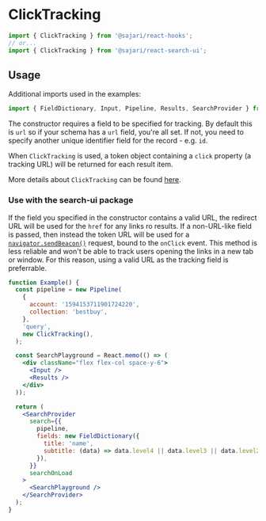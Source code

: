 
<SEO
  title="Click Tracking"
  scope="Tracking"
  description="Click tracking refers to recording user click interactions alongside search results. This is usually the successful search outcome customers use to power machine learning."
/>

# ClickTracking

```js
import { ClickTracking } from '@sajari/react-hooks';
// or...
import { ClickTracking } from '@sajari/react-search-ui';
```

## Usage

Additional imports used in the examples:

```js
import { FieldDictionary, Input, Pipeline, Results, SearchProvider } from '@sajari/react-search-ui';
```

The constructor requires a field to be specified for tracking. By default this is `url` so if your schema has a `url` field, you're all set. If not, you need to specify another unique identifier field for the record - e.g. `id`.

When `ClickTracking` is used, a token object containing a `click` property (a tracking URL) will be returned for each result item.

More details about `ClickTracking` can be found [here](https://www.sajari.com/docs/user-guide/analytics/click-tracking/).

### Use with the search-ui package

If the field you specified in the constructor contains a valid URL, the redirect URL will be used for the `href` for any links ro results. If a non-URL-like field is passed, then instead the token URL will be used for a [`navigator.sendBeacon()`](https://developer.mozilla.org/en-US/docs/Web/API/Navigator/sendBeacon) request, bound to the `onClick` event. This method is less reliable and won't be able to track users opening the links in a new tab or window. For this reason, using a valid URL as the tracking field is preferrable.

```jsx
function Example() {
  const pipeline = new Pipeline(
    {
      account: '1594153711901724220',
      collection: 'bestbuy',
    },
    'query',
    new ClickTracking(),
  );

  const SearchPlayground = React.memo(() => (
    <div className="flex flex-col space-y-6">
      <Input />
      <Results />
    </div>
  ));

  return (
    <SearchProvider
      search={{
        pipeline,
        fields: new FieldDictionary({
          title: 'name',
          subtitle: (data) => data.level4 || data.level3 || data.level2 || data.level1 || data.brand,
        }),
      }}
      searchOnLoad
    >
      <SearchPlayground />
    </SearchProvider>
  );
}
```
